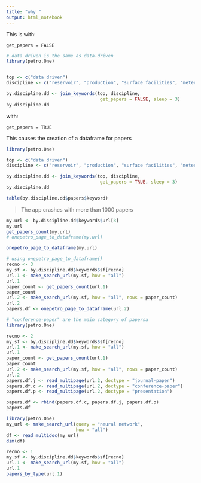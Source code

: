 ```yaml
---
title: "why "
output: html_notebook
---
```


This is with:

```
get_papers = FALSE
```

```r
# data driven is the same as data-driven
library(petro.One)


top <- c("data driven")
discipline <- c("reservoir", "production", "surface facilities", "metering")

by.discipline.dd <- join_keywords(top, discipline, 
                                   get_papers = FALSE, sleep = 3)
by.discipline.dd
```

with:

```
get_papers = TRUE
```

This causes the creation of a dataframe for papers

```r
library(petro.One)

top <- c("data driven")
discipline <- c("reservoir", "production", "surface facilities", "metering")

by.discipline.dd <- join_keywords(top, discipline, 
                                   get_papers = TRUE, sleep = 3)
by.discipline.dd
```

```r
table(by.discipline.dd$papers$keyword)
```


> The app crashes with more than 1000 papers


```r
my.url <- by.discipline.dd$keywords$url[3]
my.url
get_papers_count(my.url)
# onepetro_page_to_dataframe(my.url)

```
```r
onepetro_page_to_dataframe(my.url)
```


```r
# using onepetro_page_to_dataframe()
recno <- 3
my.sf <- by.discipline.dd$keywords$sf[recno]
url.1 <- make_search_url(my.sf, how = "all")
url.1
paper_count <- get_papers_count(url.1)
paper_count
url.2 <- make_search_url(my.sf, how = "all", rows = paper_count)
url.2
papers.df <- onepetro_page_to_dataframe(url.2)
```

```r
# "conference-paper" are the main category of papersa
library(petro.One)

recno <- 2
my.sf <- by.discipline.dd$keywords$sf[recno]
url.1 <- make_search_url(my.sf, how = "all")
url.1
paper_count <- get_papers_count(url.1)
paper_count
url.2 <- make_search_url(my.sf, how = "all", rows = paper_count)
url.2
papers.df.j <- read_multipage(url.2, doctype = "journal-paper")
papers.df.c <- read_multipage(url.2, doctype = "conference-paper")
papers.df.p <- read_multipage(url.2, doctype = "presentation")

papers.df <- rbind(papers.df.c, papers.df.j, papers.df.p)
papers.df
```

```r
library(petro.One)
my_url <- make_search_url(query = "neural network",
                          how = "all")
df <- read_multidoc(my_url)
dim(df)
```



```r
recno <- 1
my.sf <- by.discipline.dd$keywords$sf[recno]
url.1 <- make_search_url(my.sf, how = "all")
url.1
papers_by_type(url.1)
```

```r

```

